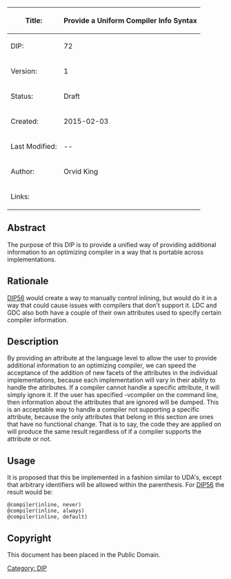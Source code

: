 {| class="wikitable"
!Title:
!'''Provide a Uniform Compiler Info Syntax'''
|-
|DIP:
|72
|-
|Version:
|1
|-
|Status:
|Draft
|-
|Created:
|2015-02-03
|-
|Last Modified:
|{{REVISIONYEAR}}-{{REVISIONMONTH}}-{{REVISIONDAY}}
|-
|Author:
|Orvid King
|-
|Links:
|}

== Abstract ==
The purpose of this DIP is to provide a unified way of providing additional information to an optimizing compiler in a way that is portable across implementations.

== Rationale ==
[[DIP56]] would create a way to manually control inlining, but would do it in a way that could cause issues with compilers that don't support it. LDC and GDC also both have a couple of their own attributes used to specify certain compiler information.

== Description ==
By providing an attribute at the language level to allow the user to provide additional information to an optimizing compiler, we can speed the acceptance of the addition of new facets of the attributes in the individual implementations, because each implementation will vary in their ability to handle the attributes.
If a compiler cannot handle a specific attribute, it will simply ignore it.
If the user has specified -vcompiler on the command line, then information about the attributes that are ignored will be dumped.
This is an acceptable way to handle a compiler not supporting a specific attribute, because the only attributes that belong in this section are ones that have no functional change. That is to say, the code they are applied on will produce the same result regardless of if a compiler supports the attribute or not.

== Usage ==
It is proposed that this be implemented in a fashion similar to UDA's, except that arbitrary identifiers will be allowed within the parenthesis. For [[DIP56]] the result would be:

 @compiler(inline, never)
 @compiler(inline, always)
 @compiler(inline, default)

== Copyright ==
This document has been placed in the Public Domain.

[[Category: DIP]]